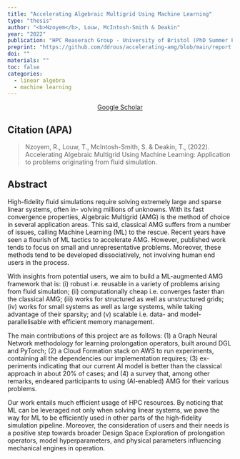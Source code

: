 ```yaml
---
title: "Accelerating Algebraic Multigrid Using Machine Learning"
type: "thesis"
author: "<b>Nzoyem</b>, Louw, McIntosh-Smith & Deakin"
year: "2022"
publication: "HPC Reaserach Group - University of Bristol (PhD Summer Project)"
preprint: "https://github.com/ddrous/accelerating-amg/blob/main/report.pdf"
doi: ""
materials: ""
toc: false
categories:
  - linear algebra
  - machine learning
---
```


```{=html}
<center> <a href="https://scholar.google.com/citations?view_op=view_citation&hl=en&user=80GLOSUAAAAJ&citation_for_view=80GLOSUAAAAJ:_FxGoFyzp5QC" target="_blank" class="btn btn-primary rounded-pill"> Google Scholar </a> </center>
```


## Citation (APA)

> Nzoyem, R., Louw, T., McIntosh-Smith, S. & Deakin, T., (2022). Accelerating Algebraic Multigrid Using
Machine Learning: Application to problems originating from fluid simulation.


## Abstract

High-fidelity fluid simulations require solving extremely large and sparse linear systems, often in- volving millions of unknowns. With its fast convergence properties, Algebraic Multigrid (AMG) is the method of choice in several application areas. This said, classical AMG suffers from a number of issues, calling Machine Learning (ML) to the rescue. Recent years have seen a flourish of ML tactics to accelerate AMG. However, published work tends to focus on small and unrepresentative problems. Moreover, these methods tend to be developed dissociatively, not involving human end users in the process.

With insights from potential users, we aim to build a ML-augmented AMG framework that is: (i) robust i.e. reusable in a variety of problems arising from fluid simulation; (ii) computationally cheap i.e. converges faster than the classical AMG; (iii) works for structured as well as unstructured grids; (iv) works for small systems as well as large systems, while taking advantage of their sparsity; and (v) scalable i.e. data- and model-parallelisable with efficient memory management.

The main contributions of this project are as follows: (1) a Graph Neural Network methodology for learning prolongation operators, built around DGL and PyTorch; (2) a Cloud Formation stack on AWS to run experiments, containing all the dependencies our implementation requires; (3) ex- periments indicating that our current AI model is better than the classical approach in about 20% of cases; and (4) a survey that, among other remarks, endeared participants to using (AI-enabled) AMG for their various problems.

Our work entails much efficient usage of HPC resources. By noticing that ML can be leveraged not only when solving linear systems, we pave the way for ML to be efficiently used in other parts of the high-fidelity simulation pipeline. Moreover, the consideration of users and their needs is a positive step towards broader Design Space Exploration of prolongation operators, model hyperparameters, and physical parameters influencing mechanical engines in operation.